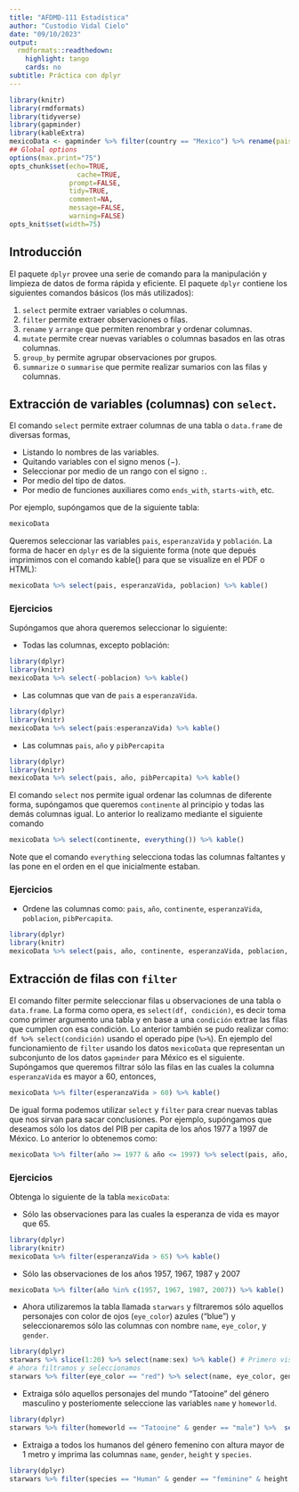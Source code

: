 ---
title: "AFDMD-111 Estadística"
author: "Custodio Vidal Cielo"
date: "09/10/2023"
output:
  rmdformats::readthedown:
    highlight: tango
    cards: no
subtitle: Práctica con dplyr
---


```{r knitr_init, echo=FALSE, error=FALSE, message=FALSE, warning=FALSE, cache=FALSE}
library(knitr)
library(rmdformats)
library(tidyverse)
library(gapminder)
library(kableExtra)
mexicoData <- gapminder %>% filter(country == "Mexico") %>% rename(pais = country, continente = continent, año = year, esperanzaVida = lifeExp, poblacion =pop, pibPercapita =gdpPercap)
## Global options
options(max.print="75")
opts_chunk$set(echo=TRUE,
	             cache=TRUE,
               prompt=FALSE,
               tidy=TRUE,
               comment=NA,
               message=FALSE,
               warning=FALSE)
opts_knit$set(width=75)
```


## Introducción

El paquete `dplyr` provee una serie de comando para la manipulación y limpieza de datos de forma rápida y eficiente. El paquete `dplyr` contiene los siguientes comandos básicos (los más utilizados):

1. `select` permite extraer variables o columnas.
2. `filter` permite extraer observaciones o filas.
3. `rename` y `arrange` que permiten renombrar y ordenar columnas.
4. `mutate` permite crear nuevas variables o columnas basados en las otras columnas.
5. `group_by` permite agrupar observaciones por grupos.
6. `summarize` o `summarise` que permite realizar sumarios con las filas y columnas.


## Extracción de variables (columnas) con `select`.

El comando `select` permite extraer columnas de una tabla o `data.frame` de diversas formas, 

- Listando lo nombres de las variables.
- Quitando variables con el signo menos ($-$).
- Seleccionar por medio de un rango con el signo `:`.
- Por medio del tipo de datos.
- Por medio de funciones auxiliares como `ends_with`, `starts-with`, etc.

Por ejemplo, supóngamos que de la siguiente tabla:

```{r select1, echo=TRUE}
mexicoData
```

Queremos seleccionar las variables `pais`, `esperanzaVida` y `población`. La forma de hacer en `dplyr` es de la siguiente forma (note que depués imprimimos con el comando kable() para que se visualize en el PDF o HTML):

```{r select2}
mexicoData %>% select(pais, esperanzaVida, poblacion) %>% kable()
```

### Ejercicios

Supóngamos que ahora queremos seleccionar lo siguiente:

- Todas las columnas, excepto población:
```{r eje1_1}
library(dplyr)
library(knitr)
mexicoData %>% select(-poblacion) %>% kable()
```

- Las columnas que van de `pais` a `esperanzaVida`.
```{r eje1_2}
library(dplyr)
library(knitr)
mexicoData %>% select(pais:esperanzaVida) %>% kable()
```
- Las columnas `pais`, `año` y `pibPercapita`
```{r eje1_3}
library(dplyr)
library(knitr)
mexicoData %>% select(pais, año, pibPercapita) %>% kable()
```

El comando `select` nos permite igual ordenar las columnas de diferente forma, supóngamos que queremos `continente` al principio y todas las demás columnas igual. Lo anterior lo realizamo mediante el siguiente comando

```{r select3}
mexicoData %>% select(continente, everything()) %>% kable()
```

Note que el comando `everything` selecciona todas las columnas faltantes y las pone en el orden en el que inicialmente estaban.

### Ejercicios

- Ordene las columnas como: `pais`, `año`, `continente`,  `esperanzaVida`, `poblacion`, `pibPercapita`.

```{r ejer1_4}
library(dplyr)
library(knitr)
mexicoData %>% select(pais, año, continente, esperanzaVida, poblacion, pibPercapita) %>% kable()
```

## Extracción de filas con `filter`

El comando filter permite seleccionar filas u observaciones de una tabla o `data.frame`. La forma como opera, es `select(df, condición)`, es decir toma como primer argumento una tabla y en base a una `condición` extrae las filas que cumplen con esa condición. Lo anterior también se pudo realizar como: `df %>% select(condición)` usando el operado pipe (` %>% `).
En ejemplo del funcionamiento de `filter` usando los datos `mexicoData` que representan un subconjunto de los datos `gapminder` para México es el siguiente. Supóngamos que queremos filtrar sólo las filas en las cuales la columna `esperanzaVida` es mayor a $60$, entonces,

```{r filter1}
mexicoData %>% filter(esperanzaVida > 60) %>% kable()
```
De igual forma podemos utilizar `select` y `filter` para crear nuevas tablas que nos sirvan para sacar conclusiones. Por ejemplo, supóngamos que deseamos sólo los datos del PIB per capita de los años 1977 a 1997 de México. Lo anterior lo obtenemos como:


```{r filter2}
mexicoData %>% filter(año >= 1977 & año <= 1997) %>% select(pais, año, pibPercapita) %>% kable()
```

### Ejercicios

Obtenga lo siguiente de la tabla `mexicoData`:

- Sólo las observaciones para las cuales la esperanza de vida es mayor que 65.
```{r ejer2_1}
library(dplyr)
library(knitr)
mexicoData %>% filter(esperanzaVida > 65) %>% kable()
```

- Sólo las observaciones de los años $1957$, $1967$, $1987$ y $2007$
```{r ejer2_2}
mexicoData %>% filter(año %in% c(1957, 1967, 1987, 2007)) %>% kable()
```

- Ahora utilizaremos la tabla llamada `starwars` y filtraremos sólo aquellos personajes con color de ojos (`eye_color`) azules ("blue") y seleccionaremos sólo las columnas con nombre `name`, `eye_color`, y `gender`.
```{r ejer2_3}
library(dplyr)
starwars %>% slice(1:20) %>% select(name:sex) %>% kable() # Primero visualizamos parte de los datos
# ahora filtramos y seleccionamos
starwars %>% filter(eye_color == "red") %>% select(name, eye_color, gender) %>%  kable()
```
- Extraiga sólo aquellos personajes del mundo "Tatooine" del género masculino y posteriomente seleccione las variables `name` y `homeworld`.
```{r ejer2_4}
library(dplyr)
starwars %>% filter(homeworld == "Tatooine" & gender == "male") %>%  select(name, homeworld) %>% kable()
```

- Extraiga a todos los humanos del género femenino con altura mayor de 1 metro y imprima las columnas `name`, `gender`, `height` y `species`.
```{r ejer2_5}
library(dplyr)
starwars %>% filter(species == "Human" & gender == "feminine" & height > 100) %>% select(name, gender, height, species) %>% kable()
```


